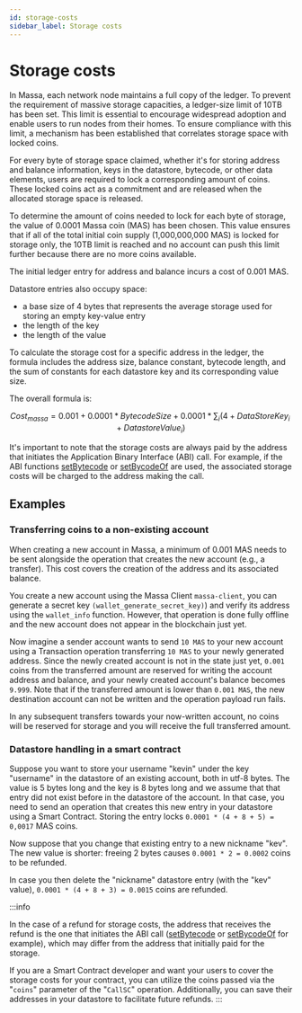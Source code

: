 ```yaml
---
id: storage-costs
sidebar_label: Storage costs
---
```


# Storage costs

In Massa, each network node maintains a full copy of the ledger.
To prevent the requirement of massive storage capacities, a ledger-size limit of 10TB has been set.
This limit is essential to encourage widespread adoption and enable users to run nodes from their homes.
To ensure compliance with this limit, a mechanism has been established that correlates storage space with locked coins.

For every byte of storage space claimed, whether it's for storing address and balance information,
keys in the datastore, bytecode, or other data elements, users are required to lock a corresponding amount of coins.
These locked coins act as a commitment and are released when the allocated storage space is released.

To determine the amount of coins needed to lock for each byte of storage, the value of 0.0001 Massa coin (MAS) has been chosen.
This value ensures that if all of the total initial coin supply (1,000,000,000 MAS) is locked for storage only,
the 10TB limit is reached and no account can push this limit further because there are no more coins available.

The initial ledger entry for address and balance incurs a cost of 0.001 MAS.

Datastore entries also occupy space:
* a base size of 4 bytes that represents the average storage used for storing an empty key-value entry
* the length of the key
* the length of the value

To calculate the storage cost for a specific address in the ledger, the formula includes the address size, balance constant, bytecode length, 
and the sum of constants for each datastore key and its corresponding value size.

The overall formula is:

$$
Cost_{massa} = 0.001 + 0.0001 * BytecodeSize + 0.0001 * \sum_i (4 + DataStoreKey_i + DatastoreValue_i)
$$

It's important to note that the storage costs are always paid by the address that initiates the Application Binary Interface (ABI) call.
For example, if the ABI functions [setBytecode](https://as-sdk.docs.massa.net/functions/setBytecode.html) or [setBycodeOf](https://as-sdk.docs.massa.net/functions/setBytecodeOf.html) are used,
the associated storage costs will be charged to the address making the call.


## Examples

### Transferring coins to a non-existing account


When creating a new account in Massa, a minimum of 0.001 MAS needs to be sent alongside the operation that creates the new account (e.g., a transfer).
This cost covers the creation of the address and its associated balance.

You create a new account using the Massa Client `massa-client`, you can generate a secret key `(wallet_generate_secret_key)`) and verify its address using the `wallet_info` function.
However, that operation is done fully offline and the new account does not appear in the blockchain just yet.

Now imagine a sender account wants to send `10 MAS` to your new account using a Transaction operation transferring `10 MAS` to your newly generated address.
Since the newly created account is not in the state just yet,
`0.001` coins from the transferred amount are reserved for writing the account address and balance,
and your newly created account's balance becomes `9.999`.
Note that if the transferred amount is lower than `0.001 MAS`, the new destination account can not be written and the operation payload run fails.

In any subsequent transfers towards your now-written account,
no coins will be reserved for storage and you will receive the full transferred amount.  

### Datastore handling in a smart contract

Suppose you want to store your username "kevin" under the key "username" in the datastore of an existing account, both in utf-8 bytes.
The value is 5 bytes long and the key is 8 bytes long and we assume that that entry did not exist before in the datastore of the account.
In that case, you need to send an operation that creates this new entry in your datastore using a Smart Contract.
Storing the entry locks `0.0001 * (4 + 8 + 5) = 0,0017` MAS coins.

Now suppose that you change that existing entry to a new nickname "kev".
The new value is shorter: freeing 2 bytes causes `0.0001 * 2 = 0.0002` coins to be refunded.

In case you then delete the "nickname" datastore entry (with the "kev" value),
`0.0001 * (4 + 8 + 3) = 0.0015` coins are refunded. 

:::info

In the case of a refund for storage costs, the address that receives the refund is the one that initiates the ABI call 
([setBytecode](https://as-sdk.docs.massa.net/functions/setBytecode.html) or [setBycodeOf](https://as-sdk.docs.massa.net/functions/setBytecodeOf.html) for example),
 which may differ from the address that initially paid for the storage.

If you are a Smart Contract developer and want your users to cover the storage costs for your contract, you can utilize the coins passed via the "`coins`" parameter of the "`CallSC`" operation.
Additionally, you can save their addresses in your datastore to facilitate future refunds.
:::

